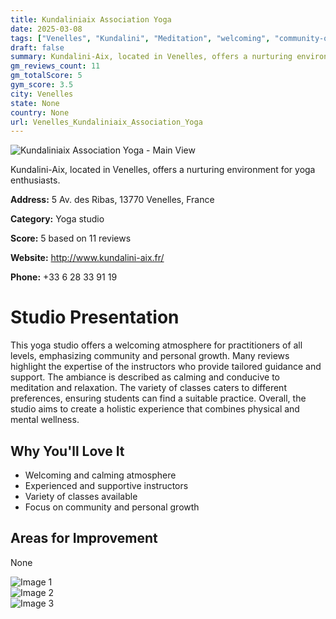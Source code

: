 ```yaml
---
title: Kundaliniaix Association Yoga
date: 2025-03-08
tags: ["Venelles", "Kundalini", "Meditation", "welcoming", "community-oriented", "Venelles"]  
draft: false
summary: Kundalini-Aix, located in Venelles, offers a nurturing environment for yoga enthusiasts.
gm_reviews_count: 11
gm_totalScore: 5
gym_score: 3.5
city: Venelles
state: None
country: None
url: Venelles_Kundaliniaix_Association_Yoga
---
```


<div className="aspect-[16/9] relative my-8">
  <img 
    src="https://streetviewpixels-pa.googleapis.com/v1/thumbnail?panoid=v6fZrNgjLNOGV-jY9lFtjQ&cb_client=maps_sv.tactile.gps&w=203&h=100&yaw=89.653564&pitch=0&thumbfov=100"
    alt="Kundaliniaix Association Yoga - Main View"
    className="object-cover absolute inset-0 w-full h-full rounded-lg"
  />
</div>

Kundalini-Aix, located in Venelles, offers a nurturing environment for yoga enthusiasts.

**Address:** 5 Av. des Ribas, 13770 Venelles, France

**Category:** Yoga studio

**Score:** 5 based on 11 reviews

**Website:** http://www.kundalini-aix.fr/

**Phone:** +33 6 28 33 91 19

# Studio Presentation

This yoga studio offers a welcoming atmosphere for practitioners of all levels, emphasizing community and personal growth. Many reviews highlight the expertise of the instructors who provide tailored guidance and support. The ambiance is described as calming and conducive to meditation and relaxation. The variety of classes caters to different preferences, ensuring students can find a suitable practice. Overall, the studio aims to create a holistic experience that combines physical and mental wellness.



## Why You'll Love It

- Welcoming and calming atmosphere
- Experienced and supportive instructors
- Variety of classes available
- Focus on community and personal growth

## Areas for Improvement

None

<div className="grid grid-cols-1 xl:grid-cols-2 gap-4 my-8">
<div className="aspect-[4/3] relative"><img src="https://lh5.googleusercontent.com/p/AF1QipNa65-H_FF4hUuKtD0kmlApDeVUiwQF4b93s6JY=w1920-h1080-k-no" alt="Image 1" className="object-cover absolute inset-0 w-full h-full rounded-lg" /></div>
<div className="aspect-[4/3] relative"><img src="https://lh5.googleusercontent.com/p/AF1QipNz0LDWrp5MRhAMuU1iQc6TLx9sCjR3JwsxT9qy=w1920-h1080-k-no" alt="Image 2" className="object-cover absolute inset-0 w-full h-full rounded-lg" /></div>
<div className="aspect-[4/3] relative"><img src="https://lh5.googleusercontent.com/p/AF1QipMukWWcq4RDGv7ZHc4ScWvkE8ReQF5_6WN1oqxK=w1920-h1080-k-no" alt="Image 3" className="object-cover absolute inset-0 w-full h-full rounded-lg" /></div>
</div>